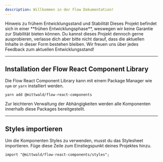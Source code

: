 ```yaml
---
description: Willkommen in der Flow Dokumentation!
---
```


<InlineAlert>
  <Heading>Hinweis zu frühem Entwicklungsstand und Stabilität</Heading>
  <Content>
    Dieses Projekt befindet sich in einer **frühen Entwicklungsphase**, weswegen
    wir keine Garantie zur Stabilität bieten können. Du kannst dieses Projekt
    dennoch gerne ausprobieren, verlasse dich aber bitte nicht darauf, dass die
    aktuellen Inhalte in dieser Form bestehen bleiben. Wir freuen uns über jedes
    Feedback zum aktuellen Entwicklungsstand!
  </Content>
</InlineAlert>

---

## Installation der Flow React Component Library

Die Flow React Component Library kann mit einem Package Manager wie `npm` or
`yarn` installiert werden.

```shell
yarn add @mittwald/flow-react-components
```

Zur leichteren Verwaltung der Abhängigkeiten werden alle Komponenten innerhalb
diese Packages bereitgestellt.

---

## Styles importieren

Um die Komponenten Styles zu verwenden, musst du das Stylesheet importieren.
Füge diese Zeile zum Einstiegspunkt deines Projektes hinzu.

```
import "@mittwald/flow-react-components/styles";
```
